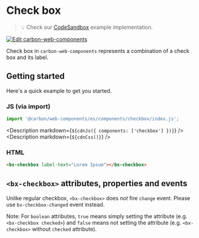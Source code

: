
# Check box

> 💡 Check our
> [CodeSandbox](https://codesandbox.io/s/github/carbon-design-system/carbon-for-ibm-dotcom/tree/v1/packages/carbon-web-components/examples/codesandbox/basic/components/checkbox)
> example implementation.

[![Edit carbon-web-components](https://codesandbox.io/static/img/play-codesandbox.svg)](https://codesandbox.io/s/github/carbon-design-system/carbon-for-ibm-dotcom/tree/v1/packages/carbon-web-components/examples/codesandbox/basic/components/checkbox)

Check box in `carbon-web-components` represents a combination of a check box and
its label.

## Getting started

Here's a quick example to get you started.

### JS (via import)

```javascript
import '@carbon/web-components/es/components/checkbox/index.js';
```

<Description markdown={`${cdnJs({ components: ['checkbox'] })}`} />
<Description markdown={`${cdnCss()}`} />

### HTML

```html
<bx-checkbox label-text="Lorem Ipsum"></bx-checkbox>
```

## `<bx-checkbox>` attributes, properties and events

Unlike regular checkbox, `<bx-checkbox>` does _not_ fire `change` event. Please
use `bx-checkbox-changed` event instead.

Note: For `boolean` attributes, `true` means simply setting the attribute (e.g.
`<bx-checkbox checked>`) and `false` means not setting the attribute (e.g.
`<bx-checkbox>` without `checked` attribute).

<Props of="bx-checkbox" />
